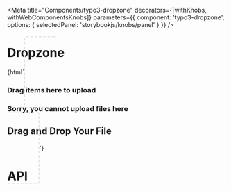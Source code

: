 
<Meta
    title="Components/typo3-dropzone"
    decorators={[withKnobs, withWebComponentsKnobs]}
    parameters={{ component: 'typo3-dropzone', options: { selectedPanel: 'storybookjs/knobs/panel' } }}
/>

# Dropzone

<Preview withToolbar>
    <Story name="Dropzone" height="220px">
        {html`
        <typo3-dropzone
            @typo3-dropzone-dragleave="${(e) => action(`typo3-dropzone-dragleave`)(e.detail)}"
            @typo3-dropzone-dragover="${(e) => action(`typo3-dropzone-dragover`)(e.detail)}"
            @typo3-dropzone-drop="${(e) => action(`typo3-dropzone-drop`)(e.detail)}"
            @typo3-dropzone-should-accept="${(e) => action(`typo3-dropzone-should-accept`)(e.detail)}"
            style="border: dashed 0.125rem #e1e1e1;padding: 4.5rem;border-radius: 0.25rem;">
            <div slot="allowed-drop-message" class="dropzone-drop-message">
                <h3>Drag items here to upload</h3>
            </div>
            <div slot="denied-drop-message" class="dropzone-drop-message">
                <h3>Sorry, you cannot upload files here</h3>
            </div>
            <div>
                <h2>Drag and Drop Your File</h2>
            </div>
        </typo3-dropzone>
    `}
    </Story>
</Preview>

# API

<Props of="typo3-dropzone" />
